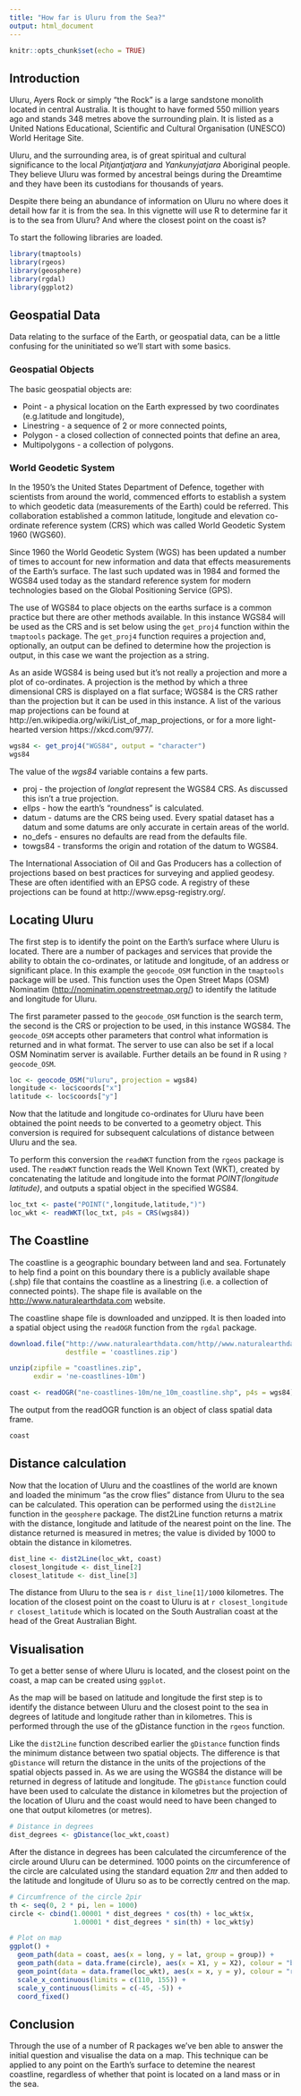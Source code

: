 ```yaml
---
title: "How far is Uluru from the Sea?"
output: html_document
---
```


```r
knitr::opts_chunk$set(echo = TRUE)
```

## Introduction
Uluru, Ayers Rock or simply "the Rock" is a large sandstone monolith located in central Australia. It is thought to have formed 550 million years ago and stands 348 metres above the surrounding plain. It is listed as a United Nations Educational, Scientific and Cultural Organisation (UNESCO) World Heritage Site.

Uluru, and the surrounding area, is of great spiritual and cultural significance to the local *Pitjantjatjara* and *Yankunyjatjara* Aboriginal people. They believe Uluru was formed by ancestral beings during the Dreamtime and they have been its custodians for thousands of years.

Despite there being an abundance of information on Uluru no where does it detail how far it is from the sea. In this vignette will use R to determine far it is to the sea from Uluru? And where the closest point on the coast is?

To start the following libraries are loaded. 

```r
library(tmaptools)
library(rgeos)
library(geosphere)
library(rgdal)
library(ggplot2)
```

## Geospatial Data
Data relating to the surface of the Earth, or geospatial data, can be a little confusing for the uninitiated so we'll start with some basics.

### Geospatial Objects
The basic geospatial objects are:

* Point - a physical location on the Earth expressed by two coordinates (e.g.latitude and longitude),
* Linestring - a sequence of 2 or more connected points,
* Polygon - a closed collection of connected points that define an area,
* Multipolygons - a collection of polygons.

### World Geodetic System
In the 1950's the United States Department of Defence, together with scientists from around the world, commenced efforts to establish a system to which geodetic data (measurements of the Earth) could be referred. This collaboration established a common latitude, longitude and elevation co-ordinate reference system (CRS) which was called World Geodetic System 1960 (WGS60).

Since 1960 the World Geodetic System (WGS) has been updated a number of times to account for new information and data that effects measurements of the Earth's surface. The last such updated was in 1984 and formed the WGS84 used today as the standard reference system for modern technologies based on the Global Positioning Service (GPS). 

The use of WGS84 to place objects on the earths surface is a common practice but there are other methods available. In this instance WGS84 will be used as the CRS and is set below using the `get_proj4` function within the `tmaptools` package. The `get_proj4` function requires a projection and, optionally, an output can be defined to determine how the projection is output, in this case we want the projection as a string.

As an aside WGS84 is being used but it's not really a projection and more a plot of co-ordinates. A projection is the method by which a three dimensional CRS is displayed on a flat surface; WGS84 is the CRS rather than the projection but it can be used in this instance. A list of the various map projections can be found at http://en.wikipedia.org/wiki/List_of_map_projections, or for a more light-hearted version https://xkcd.com/977/.
```r
wgs84 <- get_proj4("WGS84", output = "character")
wgs84
```

The value of the _wgs84_ variable contains a few parts.

* proj - the projection of _longlat_ represent the WGS84 CRS. As discussed this isn't a true projection.
* ellps - how the earth's "roundness" is calculated.
* datum - datums are the CRS being used. Every spatial dataset has a datum and some datums are only accurate in certain areas of the world.
* no_defs - ensures no defaults are read from the defaults file.
* towgs84 - transforms the origin and rotation of the datum to WGS84.

The International Association of Oil and Gas Producers has a collection of projections based on best practices for surveying and applied geodesy. These are often identified with an EPSG code. A registry of these projections can be found at http://www.epsg-registry.org/.

## Locating Uluru
The first step is to identify the point on the Earth's surface where Uluru is located. There are a number of packages and services that provide the ability to obtain the co-ordinates, or latitude and longitude, of an address or significant place. In this example the `geocode_OSM` function in the `tmaptools` package will be used. This function uses the Open Street Maps (OSM) Nominatim (<http://nominatim.openstreetmap.org/>) to identify the latitude and longitude for Uluru.

The first parameter passed to the `geocode_OSM` function is the search term, the second is the CRS or projection to be used, in this instance WGS84. The `geocode_OSM` accepts other parameters that control what information is returned and in what format. The server to use can also be set if a local OSM Nominatim server is available. Further details an be found in R using `?geocode_OSM`. 
```r
loc <- geocode_OSM("Uluru", projection = wgs84)
longitude <- loc$coords["x"]
latitude <- loc$coords["y"]
```

Now that the latitude and longitude co-ordinates for Uluru have been obtained the point needs to be converted to a geometry object. This conversion is required for subsequent calculations of distance between Uluru and the sea.

To perform this conversion the `readWKT` function from the `rgeos` package is used. The `readWKT` function reads the Well Known Text (WKT), created by concatenating the latitude and longitude into the format _POINT(longitude latitude)_, and outputs a spatial object in the specified WGS84.
```r
loc_txt <- paste("POINT(",longitude,latitude,")")
loc_wkt <- readWKT(loc_txt, p4s = CRS(wgs84))
```

## The Coastline
The coastline is a geographic boundary between land and sea. Fortunately to help find a point on this boundary there is a publicly available shape (.shp) file that contains the coastline as a linestring (i.e. a collection of connected points). The shape file is available on the <http://www.naturalearthdata.com> website.

The coastline shape file is downloaded and unzipped. It is then loaded into a spatial object using the `readOGR` function from the `rgdal` package.
```r
download.file("http://www.naturalearthdata.com/http//www.naturalearthdata.com/download/10m/physical/ne_10m_coastline.zip", 
              destfile = 'coastlines.zip')

unzip(zipfile = "coastlines.zip", 
      exdir = 'ne-coastlines-10m')

coast <- readOGR("ne-coastlines-10m/ne_10m_coastline.shp", p4s = wgs84)
```

The output from the readOGR function is an object of class spatial data frame.
``` r
coast
```

## Distance calculation
Now that the location of Uluru and the coastlines of the world are known and loaded the minimum "as the crow flies" distance from Uluru to the sea can be calculated. This operation can be performed using the `dist2Line` function in the `geosphere` package. The dist2Line function returns a matrix with the distance, longitude and latitude of the nearest point on the line. The distance returned is measured in metres; the value is divided by 1000 to obtain the distance in kilometres.

```r
dist_line <- dist2Line(loc_wkt, coast)
closest_longitude <- dist_line[2]
closest_latitude <- dist_line[3]
```
The distance from Uluru to the sea is `r dist_line[1]/1000` kilometres.
The location of the closest point on the coast to Uluru is at `r closest_longitude` `r closest_latitude` which is located on the South Australian coast at the head of the Great Australian Bight.

## Visualisation
To get a better sense of where Uluru is located, and the closest point on the coast, a map can be created using `ggplot`.

As the map will be based on latitude and longitude the first step is to identify the distance between Uluru and the closest point to the sea in degrees of latitude and longitude rather than in kilometres. This is performed through the use of the gDistance function in the `rgeos` function.

Like the `dist2Line` function described earlier the `gDistance` function finds the minimum distance between two spatial objects. The difference is that `gDistance` will return the distance in the units of the projections of the spatial objects passed in. As we are using the WGS84 the distance will be returned in degress of latitude and longitude. The `gDistance` function could have been used to calculate the distance in kilometres but the projection of the location of Uluru and the coast would need to have been changed to one that output kilometres (or metres). 

```r
# Distance in degrees
dist_degrees <- gDistance(loc_wkt,coast)
```

After the distance in degrees has been calculated the circumference of the circle around Uluru can be determined. 1000 points on the circumference of the circle are calculated using the standard equation $2\pi r$ and then added to the latitude and longitude of Uluru so as to be correctly centred on the map.

```r
# Circumfrence of the circle 2pir
th <- seq(0, 2 * pi, len = 1000)
circle <- cbind(1.00001 * dist_degrees * cos(th) + loc_wkt$x,
                1.00001 * dist_degrees * sin(th) + loc_wkt$y)

# Plot on map
ggplot() +
  geom_path(data = coast, aes(x = long, y = lat, group = group)) +
  geom_path(data = data.frame(circle), aes(x = X1, y = X2), colour = "blue") + 
  geom_point(data = data.frame(loc_wkt), aes(x = x, y = y), colour = "red") +
  scale_x_continuous(limits = c(110, 155)) +
  scale_y_continuous(limits = c(-45, -5)) +
  coord_fixed()
```

## Conclusion
Through the use of a number of R packages we've ben able to answer the initial question and visualise the data on a map. This technique can be applied to any point on the Earth's surface to detemine the nearest coastline, regardless of whether that point is located on a land mass or in the sea.